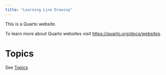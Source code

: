 ```yaml
---
title: "Learning Line Drawing"
---
```


This is a Quarto website.

To learn more about Quarto websites visit <https://quarto.org/docs/websites>.

# Topics

See [Topics](topics.html)

